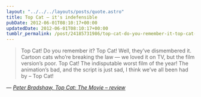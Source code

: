 ```yaml
---
layout: "../../../layouts/posts/quote.astro"
title: Top Cat – it's indefensible
pubDate: 2012-06-01T08:10:17+00:00
updatedDate: 2012-06-01T08:10:17+00:00
tumblr_permalink: /post/24185731986/top-cat-do-you-remember-it-top-cat-well
---
```


> Top Cat! Do you remember it? Top Cat! Well, they&rsquo;ve dismembered it. Cartoon cats who&rsquo;re breaking the law — we loved it on TV, but the film version&rsquo;s poor. Top Cat! The indisputable worst film of the year! The animation&rsquo;s bad, and the script is just sad, I think we&rsquo;ve all been had by – Top Cat!

— <cite>[Peter Bradshaw, _Top Cat: The Movie – review_](https://www.theguardian.com/film/2012/may/31/top-cat-the-movie-review)</cite>
